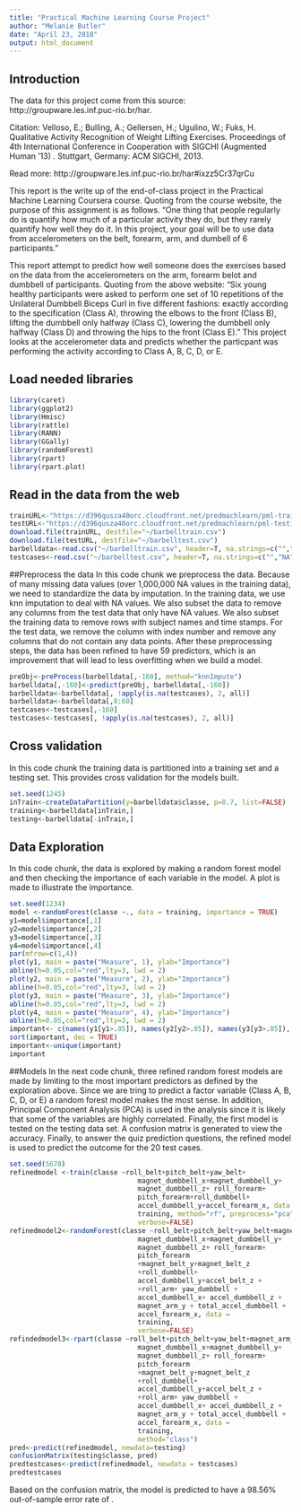 ```yaml
---
title: "Practical Machine Learning Course Project"
author: "Melanie Butler"
date: "April 23, 2018"
output: html_document
---
```


## Introduction
The data for this project come from this source: http://groupware.les.inf.puc-rio.br/har. 

Citation:
Velloso, E.; Bulling, A.; Gellersen, H.; Ugulino, W.; Fuks, H. Qualitative Activity Recognition of Weight Lifting Exercises. Proceedings of 4th International Conference in Cooperation with SIGCHI (Augmented Human '13) . Stuttgart, Germany: ACM SIGCHI, 2013.

Read more: http://groupware.les.inf.puc-rio.br/har#ixzz5Cr37qrCu

This report is the write up of the end-of-class project in the Practical Machine Learning Coursera course. Quoting from the course website, the purpose of this assignment is as follows.
"One thing that people regularly do is quantify how much of a particular activity they do, but they rarely quantify how well they do it. In this project, your goal will be to use data from accelerometers on the belt, forearm, arm, and dumbell of 6 participants."

This report attempt to predict how well someone does the exercises based on the data from the accelerometers on the arm, forearm belot and dumbbell of participants. Quoting from the above website:
"Six young healthy participants were asked to perform one set of 10 repetitions of the Unilateral Dumbbell Biceps Curl in five different fashions: exactly according to the specification (Class A), throwing the elbows to the front (Class B), lifting the dumbbell only halfway (Class C), lowering the dumbbell only halfway (Class D) and throwing the hips to the front (Class E)."
This project looks at the accelerometer data and predicts whether the particpant was performing the activity according to Class A, B, C, D, or E.

## Load needed libraries
```r
library(caret)
library(ggplot2)
library(Hmisc)
library(rattle)
library(RANN)
library(GGally)
library(randomForest)
library(rpart)
library(rpart.plot)
```
## Read in the data from the web
```r
trainURL<-"https://d396qusza40orc.cloudfront.net/predmachlearn/pml-training.csv"
testURL<-"https://d396qusza40orc.cloudfront.net/predmachlearn/pml-testing.csv"
download.file(trainURL, destfile="~/barbelltrain.csv")
download.file(testURL, destfile="~/barbelltest.csv")
barbelldata<-read.csv("~/barbelltrain.csv", header=T, na.strings=c("","NA"))
testcases<-read.csv("~/barbelltest.csv", header=T, na.strings=c("","NA"))
```

##Preprocess the data
In this code chunk we preprocess the data. Because of many missing data values (over 1,000,000 NA values in the training data), we need to standardize the data by imputation. In the training data, we use knn imputation to deal with NA values. We also subset the data to remove any columns from the test data that only have NA values. We also subset the training data to remove rows with subject names and time stamps. For the test data, we remove the column with index number and remove any columns that do not contain any data points. After these preprocessing steps, the data has been refined to have 59 predictors, which is an improvement that will lead to less overfitting when we build a model.

```r
preObj<-preProcess(barbelldata[,-160], method="knnImpute")
barbelldata[,-160]<-predict(preObj, barbelldata[,-160])
barbelldata<-barbelldata[, !apply(is.na(testcases), 2, all)]
barbelldata<-barbelldata[,8:60]
testcases<-testcases[,-160]
testcases<-testcases[, !apply(is.na(testcases), 2, all)]
```

## Cross validation
In this code chunk the training data is partitioned into a training set and a testing set. This provides cross validation for the models built.
```r
set.seed(1245)
inTrain<-createDataPartition(y=barbelldata$classe, p=0.7, list=FALSE)
training<-barbelldata[inTrain,]
testing<-barbelldata[-inTrain,]
```

## Data Exploration
In this code chunk, the data is explored by making a random forest model and then checking the importance of each variable in the model. A plot is made to illustrate the importance.
```r
set.seed(1234)
model <-randomForest(classe ~., data = training, importance = TRUE)
y1=model$importance[,1]
y2=model$importance[,2]
y3=model$importance[,3]
y4=model$importance[,4]
par(mfrow=c(1,4))
plot(y1, main = paste("Measure", 1), ylab="Importance")
abline(h=0.05,col="red",lty=3, lwd = 2)
plot(y2, main = paste("Measure", 2), ylab="Importance")
abline(h=0.05,col="red",lty=3, lwd = 2)
plot(y3, main = paste("Measure", 3), ylab="Importance")
abline(h=0.05,col="red",lty=3, lwd = 2)
plot(y4, main = paste("Measure", 4), ylab="Importance")
abline(h=0.05,col="red",lty=3, lwd = 2)
important<- c(names(y1[y1>.05]), names(y2[y2>.05]), names(y3[y3>.05]), names(y4[y4>.05]))
sort(important, dec = TRUE)
important<-unique(important)
important
```

##Models
In the next code chunk, three refined random forest models are made by limiting to the most important predictors as defined by the exploration above. Since we are tring to predict a factor variable (Class A, B, C, D, or E) a random forest model makes the most sense. In addition, Principal Component Analysis (PCA) is used in the analysis since it is likely that some of the variables are highly correlated. Finally, the first model is tested on the testing data set. A confusion matrix is generated to view the accuracy. Finally, to answer the quiz prediction questions, the refined model is used to predict the outcome for the 20 test cases.
```r
set.seed(5678)
refinedmodel <-train(classe ~roll_belt+pitch_belt+yaw_belt+
                                magnet_dumbbell_x+magnet_dumbbell_y+
                                magnet_dumbbell_z+ roll_forearm+
                                pitch_forearm+roll_dumbbell+
                                accel_dumbbell_y+accel_forearm_x, data = 
                                training, method="rf", preprocess="pca", 
                                verbose=FALSE)
refinedmodel2<-randomForest(classe ~roll_belt+pitch_belt+yaw_belt+magnet_arm_x+
                                magnet_dumbbell_x+magnet_dumbbell_y+
                                magnet_dumbbell_z+ roll_forearm+
                                pitch_forearm 
                                +magnet_belt_y+magnet_belt_z
                                +roll_dumbbell+
                                accel_dumbbell_y+accel_belt_z + 
                                +roll_arm+ yaw_dumbbell +
                                accel_dumbbell_x+ accel_dumbbell_z +
                                magnet_arm_y + total_accel_dumbbell + 
                                accel_forearm_x, data = 
                                training, 
                                verbose=FALSE)
refindedmodel3<-rpart(classe ~roll_belt+pitch_belt+yaw_belt+magnet_arm_x+
                                magnet_dumbbell_x+magnet_dumbbell_y+
                                magnet_dumbbell_z+ roll_forearm+
                                pitch_forearm 
                                +magnet_belt_y+magnet_belt_z
                                +roll_dumbbell+
                                accel_dumbbell_y+accel_belt_z + 
                                +roll_arm+ yaw_dumbbell +
                                accel_dumbbell_x+ accel_dumbbell_z +
                                magnet_arm_y + total_accel_dumbbell + 
                                accel_forearm_x, data = 
                                training, 
                                method="class")
pred<-predict(refinedmodel, newdata=testing)
confusionMatrix(testing$classe, pred)
predtestcases<-predict(refinedmodel, newdata = testcases)
predtestcases
```
Based on the confusion matrix, the model is predicted to have a 98.56% out-of-sample error rate of .
